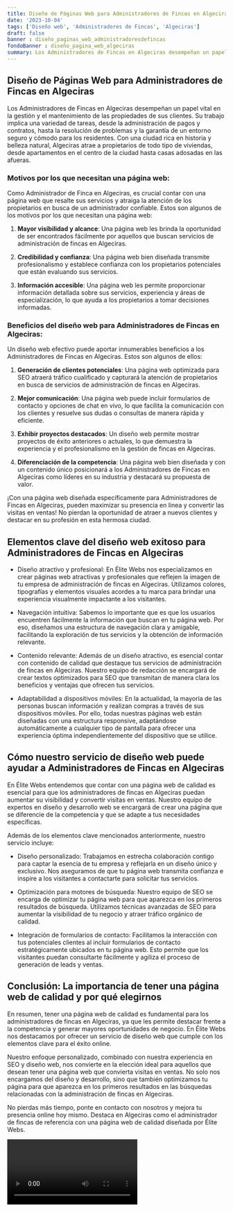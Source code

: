 ```yaml
---
title: Diseño de Páginas Web para Administradores de Fincas en Algeciras
date: '2023-10-04'
tags: ['Diseño web', 'Administradores de Fincas', 'Algeciras']
draft: false
banner : diseño_paginas_web_administradoresdefincas
fondoBanner : diseño_pagina_web_algeciras
summary: Los Administradores de Fincas en Algeciras desempeñan un papel vital en la gestión y el mantenimiento de las propiedades de sus clientes. Su trabajo implica una variedad de tareas, desde la administración de pagos y contratos, hasta la resolución de problemas y la garantía de un entorno seguro y cómodo para los residentes. Con una ciudad rica en historia y belleza natural, Algeciras atrae a propietarios de todo tipo de viviendas, desde apartamentos en el centro de la ciudad hasta casas adosadas en las afueras.
---
```


## **Diseño de Páginas Web para Administradores de Fincas en Algeciras**

Los Administradores de Fincas en Algeciras desempeñan un papel vital en la gestión y el mantenimiento de las propiedades de sus clientes. Su trabajo implica una variedad de tareas, desde la administración de pagos y contratos, hasta la resolución de problemas y la garantía de un entorno seguro y cómodo para los residentes. Con una ciudad rica en historia y belleza natural, Algeciras atrae a propietarios de todo tipo de viviendas, desde apartamentos en el centro de la ciudad hasta casas adosadas en las afueras.

### Motivos por los que necesitan una página web:

Como Administrador de Finca en Algeciras, es crucial contar con una página web que resalte sus servicios y atraiga la atención de los propietarios en busca de un administrador confiable. Estos son algunos de los motivos por los que necesitan una página web:

1. **Mayor visibilidad y alcance**: Una página web les brinda la oportunidad de ser encontrados fácilmente por aquellos que buscan servicios de administración de fincas en Algeciras.

2. **Credibilidad y confianza**: Una página web bien diseñada transmite profesionalismo y establece confianza con los propietarios potenciales que están evaluando sus servicios.

3. **Información accesible**: Una página web les permite proporcionar información detallada sobre sus servicios, experiencia y áreas de especialización, lo que ayuda a los propietarios a tomar decisiones informadas.

### Beneficios del diseño web para Administradores de Fincas en Algeciras:

Un diseño web efectivo puede aportar innumerables beneficios a los Administradores de Fincas en Algeciras. Estos son algunos de ellos:

1. **Generación de clientes potenciales**: Una página web optimizada para SEO atraerá tráfico cualificado y capturará la atención de propietarios en busca de servicios de administración de fincas en Algeciras.

2. **Mejor comunicación**: Una página web puede incluir formularios de contacto y opciones de chat en vivo, lo que facilita la comunicación con los clientes y resuelve sus dudas o consultas de manera rápida y eficiente.

3. **Exhibir proyectos destacados**: Un diseño web permite mostrar proyectos de éxito anteriores o actuales, lo que demuestra la experiencia y el profesionalismo en la gestión de fincas en Algeciras.

4. **Diferenciación de la competencia**: Una página web bien diseñada y con un contenido único posicionará a los Administradores de Fincas en Algeciras como líderes en su industria y destacará su propuesta de valor.

¡Con una página web diseñada específicamente para Administradores de Fincas en Algeciras, pueden maximizar su presencia en línea y convertir las visitas en ventas! No pierdan la oportunidad de atraer a nuevos clientes y destacar en su profesión en esta hermosa ciudad.

<GifSeo />

<Cta />

## Elementos clave del diseño web exitoso para Administradores de Fincas en Algeciras

- Diseño atractivo y profesional: En Élite Webs nos especializamos en crear páginas web atractivas y profesionales que reflejen la imagen de tu empresa de administración de fincas en Algeciras. Utilizamos colores, tipografías y elementos visuales acordes a tu marca para brindar una experiencia visualmente impactante a los visitantes.

- Navegación intuitiva: Sabemos lo importante que es que los usuarios encuentren fácilmente la información que buscan en tu página web. Por eso, diseñamos una estructura de navegación clara y amigable, facilitando la exploración de tus servicios y la obtención de información relevante.

- Contenido relevante: Además de un diseño atractivo, es esencial contar con contenido de calidad que destaque tus servicios de administración de fincas en Algeciras. Nuestro equipo de redacción se encargará de crear textos optimizados para SEO que transmitan de manera clara los beneficios y ventajas que ofrecen tus servicios.

- Adaptabilidad a dispositivos móviles: En la actualidad, la mayoría de las personas buscan información y realizan compras a través de sus dispositivos móviles. Por ello, todas nuestras páginas web están diseñadas con una estructura responsive, adaptándose automáticamente a cualquier tipo de pantalla para ofrecer una experiencia óptima independientemente del dispositivo que se utilice.

## Cómo nuestro servicio de diseño web puede ayudar a Administradores de Fincas en Algeciras

En Élite Webs entendemos que contar con una página web de calidad es esencial para que los administradores de fincas en Algeciras puedan aumentar su visibilidad y convertir visitas en ventas. Nuestro equipo de expertos en diseño y desarrollo web se encargará de crear una página que se diferencie de la competencia y que se adapte a tus necesidades específicas.

Además de los elementos clave mencionados anteriormente, nuestro servicio incluye:

- Diseño personalizado: Trabajamos en estrecha colaboración contigo para captar la esencia de tu empresa y reflejarla en un diseño único y exclusivo. Nos aseguramos de que tu página web transmita confianza e inspire a los visitantes a contactarte para solicitar tus servicios.

- Optimización para motores de búsqueda: Nuestro equipo de SEO se encarga de optimizar tu página web para que aparezca en los primeros resultados de búsqueda. Utilizamos técnicas avanzadas de SEO para aumentar la visibilidad de tu negocio y atraer tráfico orgánico de calidad.

- Integración de formularios de contacto: Facilitamos la interacción con tus potenciales clientes al incluir formularios de contacto estratégicamente ubicados en tu página web. Esto permite que los visitantes puedan consultarte fácilmente y agiliza el proceso de generación de leads y ventas.

## Conclusión: La importancia de tener una página web de calidad y por qué elegirnos

En resumen, tener una página web de calidad es fundamental para los administradores de fincas en Algeciras, ya que les permite destacar frente a la competencia y generar mayores oportunidades de negocio. En Élite Webs nos destacamos por ofrecer un servicio de diseño web que cumple con los elementos clave para el éxito online.

Nuestro enfoque personalizado, combinado con nuestra experiencia en SEO y diseño web, nos convierte en la elección ideal para aquellos que desean tener una página web que convierta visitas en ventas. No solo nos encargamos del diseño y desarrollo, sino que también optimizamos tu página para que aparezca en los primeros resultados en las búsquedas relacionadas con la administración de fincas en Algeciras.

No pierdas más tiempo, ponte en contacto con nosotros y mejora tu presencia online hoy mismo. Destaca en Algeciras como el administrador de fincas de referencia con una página web de calidad diseñada por Élite Webs.

<Video />

<CtaBot job='Administradores de Fincas' city='Algeciras'/>

<Gmaps query='Algeciras+españa+maps' />